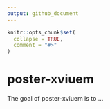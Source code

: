```yaml
---
output: github_document
---
```


<!-- README.md is generated from README.Rmd. Please edit that file -->

```r
knitr::opts_chunk$set(
  collapse = TRUE,
  comment = "#>"
)
```

# poster-xviuem

<!-- badges: start -->
<!-- badges: end -->

The goal of poster-xviuem is to ...
